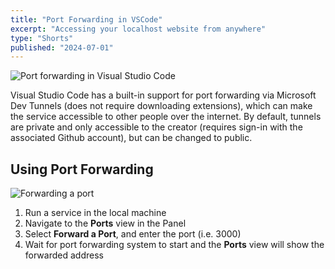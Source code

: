 ```yaml
---
title: "Port Forwarding in VSCode"
excerpt: "Accessing your localhost website from anywhere"
type: "Shorts"
published: "2024-07-01"
---
```


<img src="/blogs/port.png" alt="Port forwarding in Visual Studio Code" className="xs:float-left my-2 mr-4" />

<Callout emoji="⚠️" type="warn" message="Port forwarding may face security risks and are best recommended only for ad-hoc testing and development." />

Visual Studio Code has a built-in support for port forwarding via Microsoft Dev Tunnels (does not require downloading extensions), which can make the service accessible to other people over the internet. By default, tunnels are private and only accessible to the creator (requires sign-in with the associated Github account), but can be changed to public.

## Using Port Forwarding

<img src="/blogs/forward-port.png" alt="Forwarding a port" className="xs:float-right ml-4" />

1. Run a service in the local machine 
2. Navigate to the **Ports** view in the Panel
3. Select **Forward a Port**, and enter the port (i.e. 3000)
4. Wait for port forwarding system to start and the **Ports** view will show the forwarded address

<Callout emoji="ℹ️" message="Sign in to Github is required if you have not logged in" />
